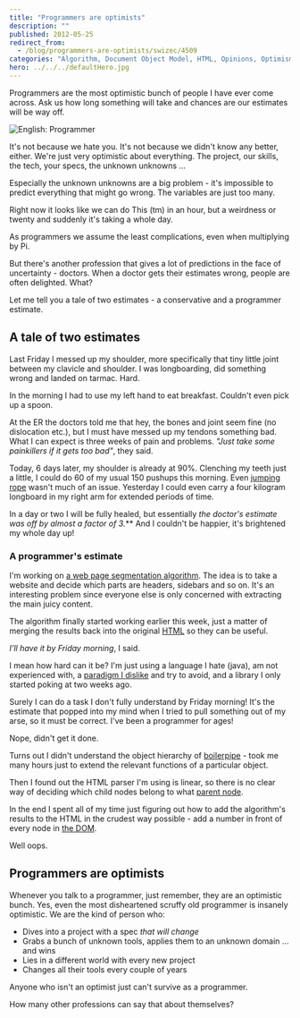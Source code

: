```yaml
---
title: "Programmers are optimists"
description: ""
published: 2012-05-25
redirect_from:
  - /blog/programmers-are-optimists/swizec/4509
categories: "Algorithm, Document Object Model, HTML, Opinions, Optimism, Personal, Programmer, Programming, There are known knowns"
hero: ../../../defaultHero.jpg
---
```


Programmers are the most optimistic bunch of people I have ever come across. Ask us how long something will take and chances are our estimates will be way off.

![English: Programmer](./img/English-Programmerh26j25.gif "English: Programmer")

It's not because we hate you. It's not because we didn't know any better, either. We're just very optimistic about everything. The project, our skills, the tech, your specs, the unknown unknowns ...

Especially the unknown unknowns are a big problem - it's impossible to predict everything that might go wrong. The variables are just too many.

Right now it looks like we can do This (tm) in an hour, but a weirdness or twenty and suddenly it's taking a whole day.

As programmers we assume the least complications, even when multiplying by Pi.

But there's another profession that gives a lot of predictions in the face of uncertainty - doctors. When a doctor gets their estimates wrong, people are often delighted. What?

Let me tell you a tale of two estimates - a conservative and a programmer estimate.

## A tale of two estimates

Last Friday I messed up my shoulder, more specifically that tiny little joint between my clavicle and shoulder. I was longboarding, did something wrong and landed on tarmac. Hard.

In the morning I had to use my left hand to eat breakfast. Couldn't even pick up a spoon.

At the ER the doctors told me that hey, the bones and joint seem fine (no dislocation etc.), but I must have messed up my tendons something bad. What I can expect is three weeks of pain and problems. _"Just take some painkillers if it gets too bad"_, they said.

Today, 6 days later, my shoulder is already at 90%. Clenching my teeth just a little, I could do 60 of my usual 150 pushups this morning. Even [jumping rope](http://en.wikipedia.org/wiki/Skipping_rope "Skipping rope") wasn't much of an issue. Yesterday I could even carry a four kilogram longboard in my right arm for extended periods of time.

In a day or two I will be fully healed, but essentially **the doctor's estimate was off by almost a factor of 3*.*** And I couldn't be happier, it's brightened my whole day up!

### A programmer's estimate

I'm working on [a web page segmentation algorithm](https://swizec.com/blog/web-page-segmentation/ "Web page segmentation"). The idea is to take a website and decide which parts are headers, sidebars and so on. It's an interesting problem since everyone else is only concerned with extracting the main juicy content.

The algorithm finally started working earlier this week, just a matter of merging the results back into the original [HTML](http://en.wikipedia.org/wiki/HTML "HTML") so they can be useful.

_I'll have it by Friday morning_, I said.

I mean how hard can it be? I'm just using a language I hate (java), am not experienced with, a [paradigm I dislike](https://swizec.com/blog/my-brain-cant-handle-oop-anymore/ "My brain can’t handle OOP anymore") and try to avoid, and a library I only started poking at two weeks ago.

Surely I can do a task I don't fully understand by Friday morning! It's the estimate that popped into my mind when I tried to pull something out of my arse, so it must be correct. I've been a programmer for ages!

Nope, didn't get it done.

Turns out I didn't understand the object hierarchy of [boilerpipe](https://code.google.com/p/boilerpipe/) - took me many hours just to extend the relevant functions of a particular object.

Then I found out the HTML parser I'm using is linear, so there is no clear way of deciding which child nodes belong to what [parent node](http://en.wikipedia.org/wiki/Tree_%28data_structure%29 "Tree (data structure)").

In the end I spent all of my time just figuring out how to add the algorithm's results to the HTML in the crudest way possible - add a number in front of every node in [the DOM](http://en.wikipedia.org/wiki/Document_Object_Model "Document Object Model").

Well oops.

## Programmers are optimists

Whenever you talk to a programmer, just remember, they are an optimistic bunch. Yes, even the most disheartened scruffy old programmer is insanely optimistic. We are the kind of person who:

- Dives into a project with a spec _that will change_
- Grabs a bunch of unknown tools, applies them to an unknown domain ... and wins
- Lies in a different world with every new project
- Changes all their tools every couple of years

Anyone who isn't an optimist just can't survive as a programmer.

How many other professions can say that about themselves?

